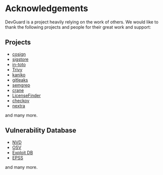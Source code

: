 # Acknowledgements

DevGuard is a project heavily relying on the work of others. We would like to thank the following projects and people for their great work and support:

## Projects

- [cosign](https://github.com/sigstore/cosign)
- [sigstore](https://github.com/sigstore)
- [in-toto](https://github.com/in-toto/in-toto)
- [Trivy](https://github.com/aquasecurity/trivy)
- [kaniko](https://github.com/GoogleContainerTools/kaniko)
- [gitleaks](https://github.com/gitleaks/gitleaks)
- [semgrep](https://github.com/semgrep/semgrep)
- [crane](https://github.com/google/go-containerregistry/tree/main/cmd/crane)
- [LicenseFinder](https://github.com/pivotal/LicenseFinder)
- [checkov](https://github.com/bridgecrewio/checkov)
- [nextra](https://github.com/shuding/nextra)

and many more.

## Vulnerability Database

- [NVD](https://nvd.nist.gov/)
- [OSV](https://osv.dev/)
- [Exploit DB](https://www.exploit-db.com/)
- [EPSS](https://www.first.org/epss/)

and many more.